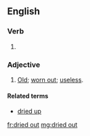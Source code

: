 ==English==

===Verb===
{{head|en|head=[[dried]] [[out]]}}
# {{en-past of|dry out}}

===Adjective===
{{en-adj|head=[[dried]] [[out]]}}
# [[old|Old]]; [[worn out]]; [[useless]].

====Related terms====
* [[dried up]]

[[fr:dried out]]
[[mg:dried out]]